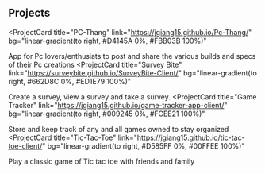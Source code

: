 ## Projects

<ProjectCard
  title="PC-Thang"
  link="https://jgiang15.github.io/Pc-Thang/"
  bg="linear-gradient(to right, #D4145A 0%, #FBB03B 100%)"
>
  App for Pc lovers/enthusiats to post and share the various builds and specs of their Pc creations
</ProjectCard>
<ProjectCard
  title="Survey Bite"
  link="https://surveybite.github.io/SurveyBite-Client/"
  bg="linear-gradient(to right, #662D8C 0%, #ED1E79 100%)"
>
  Create a survey, view a survey and take a survey. 
</ProjectCard>
<ProjectCard
  title="Game Tracker"
  link="https://jgiang15.github.io/game-tracker-app-client/"
  bg="linear-gradient(to right, #009245 0%, #FCEE21 100%)"
>
  Store and keep track of any and all games owned to stay organized
</ProjectCard>
<ProjectCard
  title="Tic-Tac-Toe"
  link="https://jgiang15.github.io/tic-tac-toe-client/"
  bg="linear-gradient(to right, #D585FF 0%, #00FFEE 100%)"
>
  Play a classic game of Tic tac toe with friends and family
</ProjectCard>
